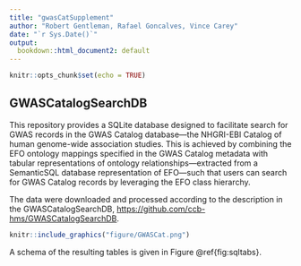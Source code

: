 ```yaml
---
title: "gwasCatSupplement"
author: "Robert Gentleman, Rafael Goncalves, Vince Carey"
date: "`r Sys.Date()`"
output: 
  bookdown::html_document2: default
---
```


```r
knitr::opts_chunk$set(echo = TRUE)
```

## GWASCatalogSearchDB

This repository provides a SQLite database designed to facilitate search for GWAS records in the GWAS Catalog database—the NHGRI-EBI Catalog of human genome-wide association studies. This is achieved by combining the EFO ontology mappings specified in the GWAS Catalog metadata with tabular representations of ontology relationships—extracted from a SemanticSQL database representation of EFO—such that users can search for GWAS Catalog records by leveraging the EFO class hierarchy.

The data were downloaded and processed according to the description in the GWASCatalogSearchDB,
<https://github.com/ccb-hms/GWASCatalogSearchDB>.


```r
knitr::include_graphics("figure/GWASCat.png")
```

A schema of the resulting tables is given in Figure \@ref{fig:sqltabs}.

